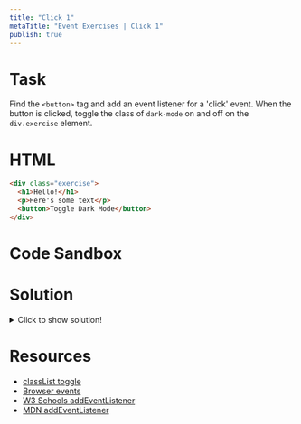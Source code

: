 ```yaml
---
title: "Click 1"
metaTitle: "Event Exercises | Click 1"
publish: true
---
```


# Task

Find the `<button>` tag and add an event listener for a 'click' event. When the button is clicked, toggle the class of `dark-mode` on and off on the `div.exercise` element.

# HTML

```html
<div class="exercise">
  <h1>Hello!</h1>
  <p>Here's some text</p>
  <button>Toggle Dark Mode</button>
</div>
```

# Code Sandbox
<Sandbox src="/events-01" />

# Solution

<details>
  <summary>Click to show solution!</summary>

```javascript
const exercise = document.querySelector(".exercise")
const button = exercise.querySelector("button")
button.addEventListener("click", function() {
  exercise.classList.toggle("dark-mode")
})
```

</details>

# Resources

- [classList toggle](https://developer.mozilla.org/en-US/docs/Web/API/Element/classList)
- [Browser events](https://javascript.info/introduction-browser-events#addeventlistener)
- [W3 Schools addEventListener](https://www.w3schools.com/jsref/met_document_addeventlistener.asp)
- [MDN addEventListener](https://developer.mozilla.org/en-US/docs/Web/API/EventTarget/addEventListener)
